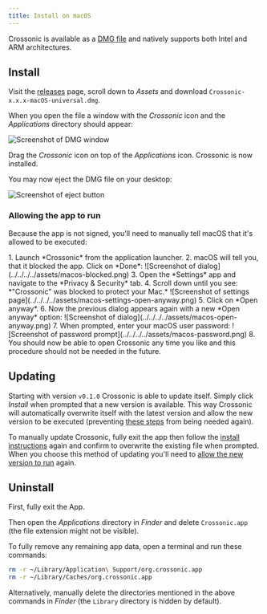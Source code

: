 ```yaml
---
title: Install on macOS
---
```



Crossonic is available as a [DMG file](https://github.com/juho05/crossonic/releases/latest) and natively supports both Intel and ARM architectures.

## Install

Visit the [releases](https://github.com/juho05/crossonic/releases/latest) page, scroll down to *Assets* and download `Crossonic-x.x.x-macOS-universal.dmg`.

When you open the file a window with the *Crossonic* icon and the *Applications* directory should appear:

![Screenshot of DMG window](../../../../assets/macos-dmg-install.png)

Drag the *Crossonic* icon on top of the *Applications* icon. Crossonic is now installed.

You may now eject the DMG file on your desktop:

![Screenshot of eject button](../../../../assets/macos-dmg-eject.png)

### Allowing the app to run

Because the app is not signed, you'll need to manually tell macOS that it's allowed to be executed:

<Steps>
1. Launch *Crossonic* from the application launcher.
2. macOS will tell you, that it blocked the app. Click on *Done*:
    ![Screenshot of dialog](../../../../assets/macos-blocked.png)
3. Open the *Settings* app and navigate to the *Privacy & Security* tab.
4. Scroll down until you see: *"Crossonic" was blocked to protect your Mac.*
    ![Screenshot of settings page](../../../../assets/macos-settings-open-anyway.png)
5. Click on *Open anyway*.
6. Now the previous dialog appears again with a new *Open anyway* option:
    ![Screenshot of dialog](../../../../assets/macos-open-anyway.png)
7. When prompted, enter your macOS user password:
    ![Screenshot of password prompt](../../../../assets/macos-password.png)
8. You should now be able to open Crossonic any time you like and this procedure should not be needed in the future.
</Steps>

## Updating

Starting with version `v0.1.0` Crossonic is able to update itself. Simply click *Install* when prompted that a new version is available.
This way Crossonic will automatically overwrite itself with the latest version and allow the new version to be executed (preventing [these steps](#allowing-the-app-to-run) from being needed again).

To manually update Crossonic, fully exit the app then follow the [install instructions](#install) again and confirm to overwrite the existing file when prompted.
When you choose this method of updating you'll need to [allow the new version to run](#allowing-the-app-to-run) again.

## Uninstall

First, fully exit the App.

Then open the *Applications* directory in *Finder* and delete `Crossonic.app` (the file extension might not be visible).

To fully remove any remaining app data, open a terminal and run these commands:

```zsh
rm -r ~/Library/Application\ Support/org.crossonic.app
rm -r ~/Library/Caches/org.crossonic.app
```

Alternatively, manually delete the directories mentioned in the above commands in *Finder* (the `Library` directory is hidden by default).